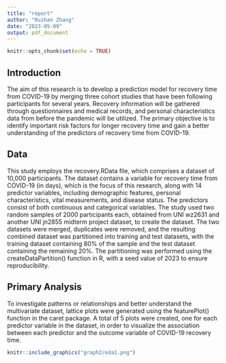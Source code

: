 ```yaml
---
title: "report"
author: "Ruihan Zhang"
date: "2023-05-09"
output: pdf_document
---
```


```r
knitr::opts_chunk$set(echo = TRUE)
```

## Introduction
The aim of this research is to develop a prediction model for recovery time from COVID-19 by merging three cohort studies that have been following participants for several years. Recovery information will be gathered through questionnaires and medical records, and personal characteristics data from before the pandemic will be utilized. The primary objective is to identify important risk factors for longer recovery time and gain a better understanding of the predictors of recovery time from COVID-19.

## Data
This study employs the recovery.RData file, which comprises a dataset of 10,000 participants. The dataset contains a variable for recovery time from COVID-19 (in days), which is the focus of this research, along with 14 predictor variables, including demographic features, personal characteristics, vital measurements, and disease status. The predictors consist of both continuous and categorical variables. The study used two random samples of 2000 participants each, obtained from UNI wz2631 and another UNI jn2855 midterm project dataset, to create the dataset. The two datasets were merged, duplicates were removed, and the resulting combined dataset was partitioned into training and test datasets, with the training dataset containing 80% of the sample and the test dataset containing the remaining 20%. The partitioning was performed using the createDataPartition() function in R, with a seed value of 2023 to ensure reproducibility.


## Primary Analysis
To investigate patterns or relationships and better understand the multivariate dataset, lattice plots were generated using the featurePlot() function in the caret package. A total of 5 plots were created, one for each predictor variable in the dataset, in order to visualize the association between each predictor and the outcome variable of COVID-19 recovery time.

```r
knitr::include_graphics("graph2/eda1.png")
```